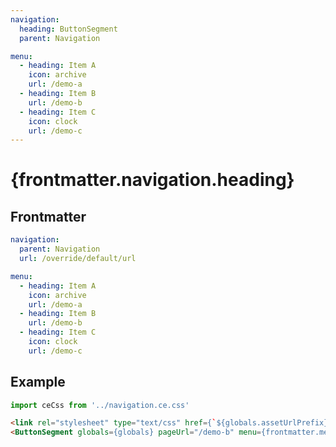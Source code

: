 ```yaml
---
navigation:
  heading: ButtonSegment
  parent: Navigation

menu:
  - heading: Item A
    icon: archive
    url: /demo-a
  - heading: Item B
    url: /demo-b
  - heading: Item C
    icon: clock
    url: /demo-c
---
```


# {frontmatter.navigation.heading}
## Frontmatter
```yaml
navigation:
  parent: Navigation
  url: /override/default/url

menu:
  - heading: Item A
    icon: archive
    url: /demo-a
  - heading: Item B
    url: /demo-b
  - heading: Item C
    icon: clock
    url: /demo-c
```


## Example
```js
import ceCss from '../navigation.ce.css'
```
```html
<link rel="stylesheet" type="text/css" href={`${globals.assetUrlPrefix}/${ceCss}`} />
<ButtonSegment globals={globals} pageUrl="/demo-b" menu={frontmatter.menu} />
```

<link rel="stylesheet" type="text/css" href={`${globals.assetUrlPrefix}/${ceCss}`} />
<ButtonSegment globals={globals} pageUrl="/demo-b" menu={frontmatter.menu} />
